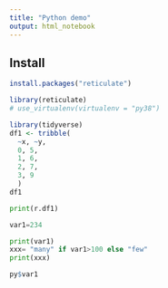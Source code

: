 ```yaml
---
title: "Python demo"
output: html_notebook
---
```


## Install

```r
install.packages("reticulate")
```

```r
library(reticulate)
# use_virtualenv(virtualenv = "py38")
```

```r
library(tidyverse)
df1 <- tribble(
  ~x, ~y,
  0, 5,
  1, 6,
  2, 7,
  3, 9
  )
df1

```

```python
print(r.df1)
```

```python
var1=234
```


```python
print(var1)
xxx= "many" if var1>100 else "few"
print(xxx)
```
```r
py$var1
```

